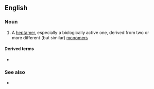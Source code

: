 ==English==

===Noun===
{{en-noun}}

# {{label|en|chemistry|biochemistry}} A [[heptamer]], especially a biologically active one, derived from two or more different (but similar) [[monomer]]s

====Derived terms====
* {{l|en|heteroheptameric}}

===See also===
* {{l|en|homoheptamer}}